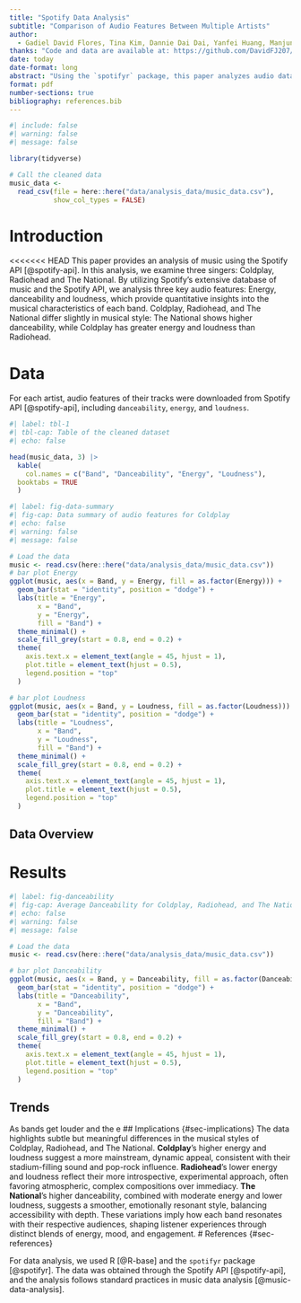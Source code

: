 ```yaml
---
title: "Spotify Data Analysis"
subtitle: "Comparison of Audio Features Between Multiple Artists"
author: 
  - Gadiel David Flores, Tina Kim, Dannie Dai Dai, Yanfei Huang, Manjun Zhu
thanks: "Code and data are available at: https://github.com/DavidFJ207/spotify_analysis"
date: today
date-format: long
abstract: "Using the `spotifyr` package, this paper analyzes audio data features `danceability`, `energy`, and `loudness` by comparing between three artists, `Coldplay`, `Radiohead`, and `The National`."
format: pdf
number-sections: true
bibliography: references.bib
---
```

```r
#| include: false
#| warning: false
#| message: false

library(tidyverse)

# Call the cleaned data
music_data <- 
  read_csv(file = here::here("data/analysis_data/music_data.csv"), 
           show_col_types = FALSE)

```

# Introduction
<<<<<<< HEAD
This paper provides an analysis of music using the Spotify API [@spotify-api]. In this analysis, we examine three singers: Coldplay, Radiohead and The National. By utilizing Spotify’s extensive database of music and the Spotify API, we analysis three key audio features: Energy, danceability and loudness, which provide quantitative insights into the musical characteristics of each band. Coldplay, Radiohead, and The National differ slightly in musical style: The National shows higher danceability, while Coldplay has greater energy and loudness than Radiohead.  

# Data {#sec-data}
For each artist, audio features of their tracks were downloaded from Spotify API [@spotify-api], including `danceability`, `energy`, and `loudness`.

```r
#| label: tbl-1
#| tbl-cap: Table of the cleaned dataset
#| echo: false

head(music_data, 3) |>
  kable(
    col.names = c("Band", "Danceability", "Energy", "Loudness"),
  booktabs = TRUE
  )
```

```r
#| label: fig-data-summary
#| fig-cap: Data summary of audio features for Coldplay
#| echo: false
#| warning: false
#| message: false

# Load the data 
music <- read.csv(here::here("data/analysis_data/music_data.csv"))
# bar plot Energy
ggplot(music, aes(x = Band, y = Energy, fill = as.factor(Energy))) +
  geom_bar(stat = "identity", position = "dodge") +  
  labs(title = "Energy",
       x = "Band",
       y = "Energy",
       fill = "Band") + 
  theme_minimal() +  
  scale_fill_grey(start = 0.8, end = 0.2) +  
  theme(
    axis.text.x = element_text(angle = 45, hjust = 1),  
    plot.title = element_text(hjust = 0.5),  
    legend.position = "top"  
  )

# bar plot Loudness
ggplot(music, aes(x = Band, y = Loudness, fill = as.factor(Loudness))) +
  geom_bar(stat = "identity", position = "dodge") +  
  labs(title = "Loudness",
       x = "Band",
       y = "Loudness",
       fill = "Band") + 
  theme_minimal() +  
  scale_fill_grey(start = 0.8, end = 0.2) +  
  theme(
    axis.text.x = element_text(angle = 45, hjust = 1),  
    plot.title = element_text(hjust = 0.5),  
    legend.position = "top"  
  )
```

## Data Overview

# Results {#sec-results}


```r
#| label: fig-danceability
#| fig-cap: Average Danceability for Coldplay, Radiohead, and The National
#| echo: false
#| warning: false
#| message: false

# Load the data 
music <- read.csv(here::here("data/analysis_data/music_data.csv"))

# bar plot Danceability
ggplot(music, aes(x = Band, y = Danceability, fill = as.factor(Danceability))) +
  geom_bar(stat = "identity", position = "dodge") +  
  labs(title = "Danceability",
       x = "Band",
       y = "Danceability",
       fill = "Band") + 
  theme_minimal() +  
  scale_fill_grey(start = 0.8, end = 0.2) +  
  theme(
    axis.text.x = element_text(angle = 45, hjust = 1),  
    plot.title = element_text(hjust = 0.5),  
    legend.position = "top"  
  )
```

## Trends {#sec-trends}
As bands get louder and the e
## Implications {#sec-implications}
The data highlights subtle but meaningful differences in the musical styles of Coldplay, Radiohead, and The National. **Coldplay**’s higher energy and loudness suggest a more mainstream, dynamic appeal, consistent with their stadium-filling sound and pop-rock influence. **Radiohead**'s lower energy and loudness reflect their more introspective, experimental approach, often favoring atmospheric, complex compositions over immediacy. **The National**'s higher danceability, combined with moderate energy and lower loudness, suggests a smoother, emotionally resonant style, balancing accessibility with depth. These variations imply how each band resonates with their respective audiences, shaping listener experiences through distinct blends of energy, mood, and engagement.
# References {#sec-references}

For data analysis, we used R [@R-base] and the `spotifyr` package [@spotifyr]. The data was obtained through the Spotify API [@spotify-api], and the analysis follows standard practices in music data analysis [@music-data-analysis].
